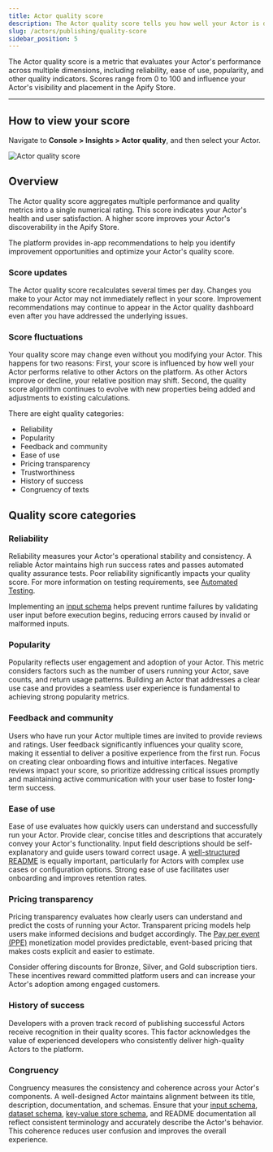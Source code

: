 ```yaml
---
title: Actor quality score
description: The Actor quality score tells you how well your Actor is doing in terms of reliability, ease of use, popularity and other quality indicators. The score ranges from 0 to 100 and influences your visibility in the Store.
slug: /actors/publishing/quality-score
sidebar_position: 5
---
```


The Actor quality score is a metric that evaluates your Actor's performance across multiple dimensions, including reliability, ease of use, popularity, and other quality indicators. Scores range from 0 to 100 and influence your Actor's visibility and placement in the Apify Store.

---

## How to view your score

Navigate to **Console > Insights > Actor quality**, and then select your Actor.

![Actor quality score](./images/actor-quality-score.png)

## Overview

The Actor quality score aggregates multiple performance and quality metrics into a single numerical rating. This score indicates your Actor's health and user satisfaction. A higher score improves your Actor's discoverability in the Apify Store.

The platform provides in-app recommendations to help you identify improvement opportunities and optimize your Actor's quality score.

### Score updates

The Actor quality score recalculates several times per day. Changes you make to your Actor may not immediately reflect in your score. Improvement recommendations may continue to appear in the Actor quality dashboard even after you have addressed the underlying issues.

### Score fluctuations

Your quality score may change even without you modifying your Actor. This happens for two reasons: First, your score is influenced by how well your Actor performs relative to other Actors on the platform. As other Actors improve or decline, your relative position may shift. Second, the quality score algorithm continues to evolve with new properties being added and adjustments to existing calculations.

There are eight quality categories:

- Reliability
- Popularity
- Feedback and community
- Ease of use
- Pricing transparency
- Trustworthiness
- History of success
- Congruency of texts

## Quality score categories

### Reliability

Reliability measures your Actor's operational stability and consistency. A reliable Actor maintains high run success rates and passes automated quality assurance tests. Poor reliability significantly impacts your quality score. For more information on testing requirements, see [Automated Testing](https://docs.apify.com/platform/actors/publishing/test).

Implementing an [input schema](https://docs.apify.com/platform/actors/development/actor-definition/input-schema) helps prevent runtime failures by validating user input before execution begins, reducing errors caused by invalid or malformed inputs.

### Popularity

Popularity reflects user engagement and adoption of your Actor. This metric considers factors such as the number of users running your Actor, save counts, and return usage patterns. Building an Actor that addresses a clear use case and provides a seamless user experience is fundamental to achieving strong popularity metrics.

### Feedback and community

Users who have run your Actor multiple times are invited to provide reviews and ratings. User feedback significantly influences your quality score, making it essential to deliver a positive experience from the first run. Focus on creating clear onboarding flows and intuitive interfaces. Negative reviews impact your score, so prioritize addressing critical issues promptly and maintaining active communication with your user base to foster long-term success.

### Ease of use

Ease of use evaluates how quickly users can understand and successfully run your Actor. Provide clear, concise titles and descriptions that accurately convey your Actor's functionality. Input field descriptions should be self-explanatory and guide users toward correct usage. A [well-structured README](https://docs.apify.com/academy/actor-marketing-playbook/actor-basics/how-to-create-an-actor-readme) is equally important, particularly for Actors with complex use cases or configuration options. Strong ease of use facilitates user onboarding and improves retention rates.

### Pricing transparency

Pricing transparency evaluates how clearly users can understand and predict the costs of running your Actor. Transparent pricing models help users make informed decisions and budget accordingly. The [Pay per event (PPE)](https://docs.apify.com/platform/actors/publishing/monetize/pay-per-event) monetization model provides predictable, event-based pricing that makes costs explicit and easier to estimate.

Consider offering discounts for Bronze, Silver, and Gold subscription tiers. These incentives reward committed platform users and can increase your Actor's adoption among engaged customers.

### History of success

Developers with a proven track record of publishing successful Actors receive recognition in their quality scores. This factor acknowledges the value of experienced developers who consistently deliver high-quality Actors to the platform.

### Congruency

Congruency measures the consistency and coherence across your Actor's components. A well-designed Actor maintains alignment between its title, description, documentation, and schemas. Ensure that your [input schema](https://docs.apify.com/platform/actors/development/actor-definition/input-schema), [dataset schema](https://docs.apify.com/platform/actors/development/actor-definition/dataset-schema), [key-value store schema](https://docs.apify.com/platform/actors/development/actor-definition/key-value-store-schema), and README documentation all reflect consistent terminology and accurately describe the Actor's behavior. This coherence reduces user confusion and improves the overall experience.
